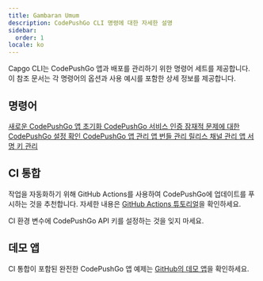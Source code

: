 ```yaml
---
title: Gambaran Umum
description: CodePushGo CLI 명령에 대한 자세한 설명
sidebar:
  order: 1
locale: ko
---
```



Capgo CLI는 CodePushGo 앱과 배포를 관리하기 위한 명령어 세트를 제공합니다. 이 참조 문서는 각 명령어의 옵션과 사용 예시를 포함한 상세 정보를 제공합니다.

## 명령어

<CardGrid stagger>
  <a href="/docs/cli/reference/init/">
    <Card title="init" icon="rocket">
      새로운 CodePushGo 앱 초기화
    </Card>
  </a>

  <a href="/login/">
    <Card title="login" icon="approve-check">
      CodePushGo 서비스 인증
    </Card>
  </a>

  <a href="/docs/cli/reference/doctor/">
    <Card title="doctor" icon="approve-check-circle">
      잠재적 문제에 대한 CodePushGo 설정 확인
    </Card>
  </a>

  <a href="/docs/cli/reference/app/">
    <Card title="app" icon="seti:default">
      CodePushGo 앱 관리
    </Card>
  </a>

  <a href="/docs/cli/reference/bundle/">
    <Card title="bundle" icon="seti:html">
      앱 번들 관리
    </Card>
  </a>

  <a href="/docs/cli/reference/channel/">
    <Card title="channel" icon="seti:git">
      릴리스 채널 관리
    </Card>
  </a>

  <a href="/docs/cli/reference/key/">
    <Card title="key" icon="seti:lock">
      앱 서명 키 관리
    </Card>
  </a>
</CardGrid>

## CI 통합

작업을 자동화하기 위해 GitHub Actions를 사용하여 CodePushGo에 업데이트를 푸시하는 것을 추천합니다. 자세한 내용은 [GitHub Actions 튜토리얼](https://capgo.app/blog/automatic-build-and-release-with-github-actions/)을 확인하세요.

CI 환경 변수에 CodePushGo API 키를 설정하는 것을 잊지 마세요.

## 데모 앱

CI 통합이 포함된 완전한 CodePushGo 앱 예제는 [GitHub의 데모 앱](https://github.com/Cap-go/demo-app/)을 확인하세요.
